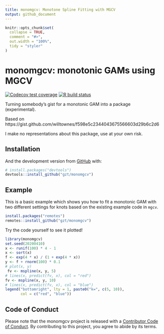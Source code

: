 ```yaml
---
title: monomgcv: Monotone Spline Fitting with MGCV
output: github_document
---
```


<!-- README.md is generated from README.Rmd. Please edit that file -->

```r
knitr::opts_chunk$set(
  collapse = TRUE,
  comment = "#>",
  out.width = "100%",
  tidy = "styler"
)
```
# monomgcv: monotonic GAMs using MGCV

<!-- badges: start -->
[![Codecov test coverage](https://codecov.io/gh/gzt/monomgcv/branch/master/graph/badge.svg)](https://codecov.io/gh/gzt/monomgcv?branch=master)
[![R build status](https://github.com/gzt/monomgcv/workflows/R-CMD-check/badge.svg)](https://github.com/gzt/monomgcv/actions)
<!-- badges: end -->

Turning somebody's gist for a monotonic GAM into a package (experimental).

Based on https://gist.github.com/willtownes/f598e5c2344043675566603d29b6c2d6

I make no representations about this package, use at your own risk.

## Installation

And the development version from [GitHub](https://github.com/) with:

``` r
# install.packages("devtools")
devtools::install_github("gzt/monomgcv")
```

## Example

This is a basic example which shows you how to fit a monotonic GAM with two different 
settings for knots based on the existing example code in `mgcv`.

```r
install.packages("remotes")
remotes::install_github("gzt/monomgcv")
```

Try the code yourself to see it plotted!

```r
library(monomgcv)
set.seed(20200410)
x <- runif(100) * 4 - 1
x <- sort(x)
f <- exp(4 * x) / (1 + exp(4 * x))
y <- f + rnorm(100) * 0.1
# plot(x, y)
 fv <- mspline(x, y, 5)
# lines(x, predict(fv, x), col = "red")
fv <- mspline(x, y, 10)
# lines(x, predict(fv, x), col = "blue")
legend("bottomright", lty = 1, paste0("k=", c(5, 10)),
       col = c("red", "blue"))
```

## Code of Conduct
  
 Please note that the monomgcv project is released with a 
 [Contributor Code of Conduct](https://contributor-covenant.org/version/2/0/CODE_OF_CONDUCT.html). 
 By contributing to this project, you agree to abide by its terms.
